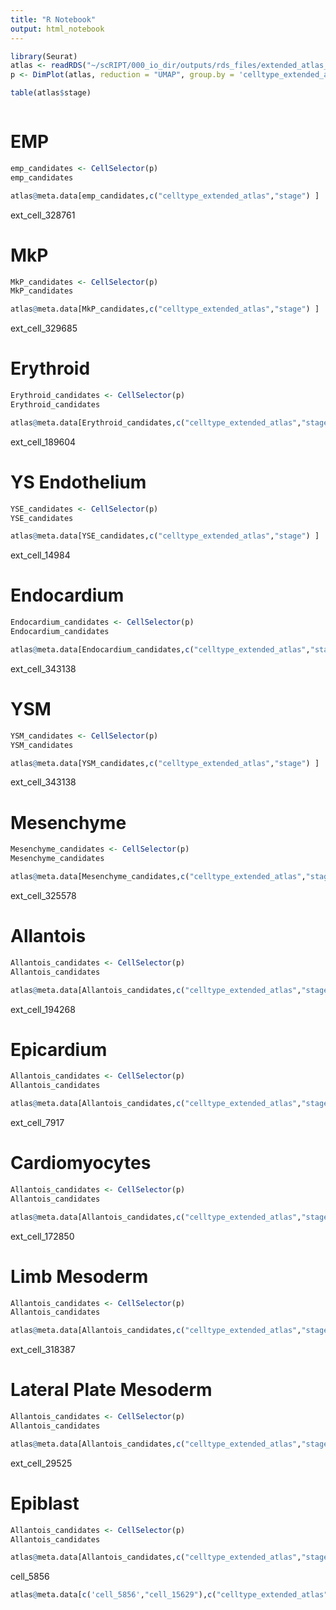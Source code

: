 ```yaml
---
title: "R Notebook"
output: html_notebook
---
```


```r
library(Seurat)
atlas <- readRDS("~/scRIPT/000_io_dir/outputs/rds_files/extended_atlas_cellranger_features_seurat.rds")
p <- DimPlot(atlas, reduction = "UMAP", group.by = 'celltype_extended_atlas',label = TRUE, alpha = 0.5)+ NoAxes()+NoLegend() 
```
```r
table(atlas$stage)
```
```r

```

# EMP
```r
emp_candidates <- CellSelector(p)
emp_candidates
```
```r
atlas@meta.data[emp_candidates,c("celltype_extended_atlas","stage") ]
```
ext_cell_328761 


# MkP
```r
MkP_candidates <- CellSelector(p)
MkP_candidates
```
```r
atlas@meta.data[MkP_candidates,c("celltype_extended_atlas","stage") ]
```
ext_cell_329685


# Erythroid
```r
Erythroid_candidates <- CellSelector(p)
Erythroid_candidates
```
```r
atlas@meta.data[Erythroid_candidates,c("celltype_extended_atlas","stage") ]
```
ext_cell_189604


# YS Endothelium
```r
YSE_candidates <- CellSelector(p)
YSE_candidates
```
```r
atlas@meta.data[YSE_candidates,c("celltype_extended_atlas","stage") ]
```
ext_cell_14984


# Endocardium
```r
Endocardium_candidates <- CellSelector(p)
Endocardium_candidates
```
```r
atlas@meta.data[Endocardium_candidates,c("celltype_extended_atlas","stage") ]
```
ext_cell_343138

# YSM
```r
YSM_candidates <- CellSelector(p)
YSM_candidates
```
```r
atlas@meta.data[YSM_candidates,c("celltype_extended_atlas","stage") ]
```
ext_cell_343138


# Mesenchyme
```r
Mesenchyme_candidates <- CellSelector(p)
Mesenchyme_candidates

atlas@meta.data[Mesenchyme_candidates,c("celltype_extended_atlas","stage") ]
```
ext_cell_325578


# Allantois
```r
Allantois_candidates <- CellSelector(p)
Allantois_candidates

atlas@meta.data[Allantois_candidates,c("celltype_extended_atlas","stage") ]
```
ext_cell_194268


# Epicardium
```r
Allantois_candidates <- CellSelector(p)
Allantois_candidates

atlas@meta.data[Allantois_candidates,c("celltype_extended_atlas","stage") ]
```
ext_cell_7917


# Cardiomyocytes
```r
Allantois_candidates <- CellSelector(p)
Allantois_candidates

atlas@meta.data[Allantois_candidates,c("celltype_extended_atlas","stage") ]
```
ext_cell_172850


# Limb Mesoderm
```r
Allantois_candidates <- CellSelector(p)
Allantois_candidates

atlas@meta.data[Allantois_candidates,c("celltype_extended_atlas","stage") ]
```
ext_cell_318387


# Lateral Plate Mesoderm
```r
Allantois_candidates <- CellSelector(p)
Allantois_candidates

atlas@meta.data[Allantois_candidates,c("celltype_extended_atlas","stage") ]
```
ext_cell_29525


# Epiblast
```r
Allantois_candidates <- CellSelector(p)
Allantois_candidates

atlas@meta.data[Allantois_candidates,c("celltype_extended_atlas","stage") ]
```
cell_5856



```r
atlas@meta.data[c('cell_5856',"cell_15629"),c("celltype_extended_atlas","stage") ]
```

